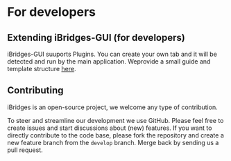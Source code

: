 # For developers

## Extending iBridges-GUI (for developers)
iBridges-GUI suuports Plugins. You can create your own tab and it will be detected and run by the main application.
Weprovide a small guide and template structure [here](https://github.com/iBridges-for-iRODS/ibridges-gui-tab-example).

## Contributing
iBridges is an open-source project, we welcome any type of contribution. 

To steer and streamline our development we use GitHub. Please feel free to create issues and start discussions about (new) features.
If you want to directly contribute to the code base, please fork the repository and create a new feature branch from the `develop` branch. 
Merge back by sending us a pull request.
